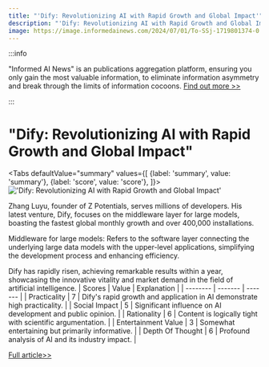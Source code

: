 ```yaml
---
title: "'Dify: Revolutionizing AI with Rapid Growth and Global Impact'"
description: "'Dify: Revolutionizing AI with Rapid Growth and Global Impact'"
image: https://image.informedainews.com/2024/07/01/To-SSj-1719801374-0.jpg
---
```



:::info

"Informed AI News" is an publications aggregation platform, ensuring you only gain the most valuable information, to eliminate information asymmetry and break through the limits of information cocoons.  [Find out more >>](/)

:::

# "Dify: Revolutionizing AI with Rapid Growth and Global Impact"


<Tabs
	defaultValue="summary"
	values={[
	{label: 'summary', value: 'summary'},
	{label: 'score', value: 'score'},
]}>
<TabItem value="summary">
<img
  src="https://image.informedainews.com/2024/07/01/To-SSj-1719801374-0.jpg"
  alt="'Dify: Revolutionizing AI with Rapid Growth and Global Impact'"
/>



Zhang Luyu, founder of Z Potentials, serves millions of developers. His latest venture, Dify, focuses on the middleware layer for large models, boasting the fastest global monthly growth and over 400,000 installations.

Middleware for large models: Refers to the software layer connecting the underlying large data models with the upper-level applications, simplifying the development process and enhancing efficiency.

Dify has rapidly risen, achieving remarkable results within a year, showcasing the innovative vitality and market demand in the field of artificial intelligence.
</TabItem>
<TabItem value="score">
	| Scores     | Value   | Explanation |
	| -------- | ------- | ------- |
	| Practicality  | 7    | Dify's rapid growth and application in AI demonstrate high practicality.    |
	| Social Impact | 5     | Significant influence on AI development and public opinion.    |
	| Rationality    | 6    | Content is logically tight with scientific argumentation.    |
	| Entertainment Value    | 3    | Somewhat entertaining but primarily informative.    |
	| Depth Of Thought    | 6    | Profound analysis of AI and its industry impact.    |
</TabItem>
</Tabs>

[Full article>>](https://x.com/hongming731/status/1807319213591425362)
